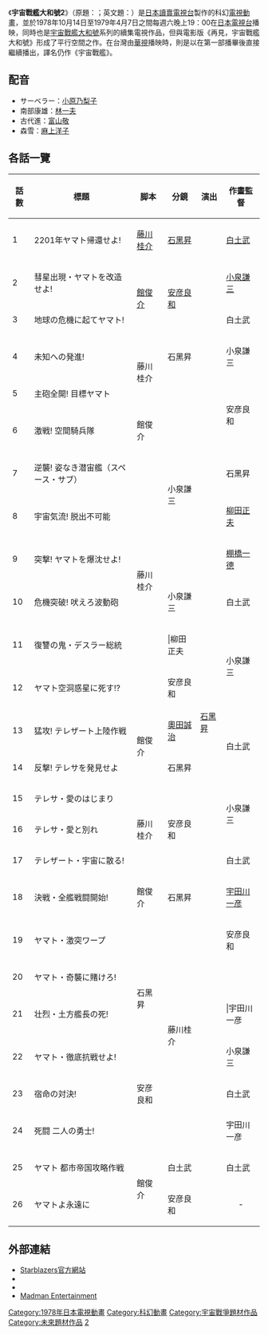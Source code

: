 {{expand|time=2013-05-08T10:19:15+00:00}}
{{Infobox animanga/Headerofja
| title           = 宇宙戰艦大和號2
| image           = 
| caption         = 
| japanese        = 宇宙戦艦ヤマト2
| english         = Space Battleship Yamato 2
| romaji          = Uchū Senkan Yamato Tsū
| genre           = [[太空歌劇|太空歌劇]]、[[科幻|科幻]]、[[冒險|冒險]]
}}
{{Infobox animanga/TVAnime
| 標題              = 宇宙戰艦大和號2
| 導演              = [[松本零士|松本零士]]
| 製作              = 
| 腳本              = [[西崎義展|西崎義展]]、[[松本零士|松本零士]]
| 音樂              = 宮川泰
| 動畫製作          = Academy Productions
| 播放電視台        = [[讀賣電視台|讀賣電視台]]
| 播放開始          = 1978年10月14日
| 播放結束          = 1979年4月7日
| 話數              = 26
| 其他              = 
}}
{{Infobox animanga/Footerofja}}
《'''宇宙戰艦大和號2'''》（原題：'''{{lang|ja|宇宙戦艦ヤマト2}}'''；英文題：'''{{lang|en|Space Battleship Yamato 2}}'''）是[[日本|日本]][[讀賣電視台|讀賣電視台]]製作的科幻[[電視動畫|電視動畫]]，並於1978年10月14日至1979年4月7日之間每週六晚上19：00在[[日本電視台|日本電視台]]播映，同時也是[[宇宙戰艦大和號|宇宙戰艦大和號]]系列的續集電視作品，但與電影版《再見，宇宙戰艦大和號》形成了平行空間之作。在台灣由[[華視|華視]]播映時，則是以在第一部播畢後直接繼續播出，譯名仍作《宇宙戰艦》。

==配音==
*サーベラー：[[小原乃梨子|小原乃梨子]]
*南部康雄：[[林一夫|林一夫]]
*古代進：[[富山敬|富山敬]]
*森雪：[[麻上洋子|麻上洋子]]

== 各話一覽 ==
{| class="wikitable"  style="font-size:small;"
!話數!!標題!!脚本!!分鏡!!演出!!作畫監督
|-
|1||2201年ヤマト帰還せよ!||[[藤川桂介|藤川桂介]]||[[石黑昇|石黑昇]]||rowspan="26"|[[石黑昇|石黑昇]]||[[白土武|白土武]]
|-
|2||彗星出現・ヤマトを改造せよ!||rowspan="2"|[[館俊介|館俊介]]||rowspan="2"|[[安彦良和|安彦良和]]||[[小泉謙三|小泉謙三]]
|-
|3||地球の危機に起てヤマト!||白土武
|-
|4||未知への発進!||rowspan="2"|藤川桂介||石黑昇||小泉謙三
|-
|5||主砲全開! 目標ヤマト!!||rowspan="2"|安彦良和||白土武
|-
|6||激戦! 空間騎兵隊||館俊介||rowspan="4"|小泉謙三
|-
|7||逆襲! 姿なき潜宙艦（スペース・サブ）||rowspan="6"|藤川桂介||石黑昇
|-
|8||宇宙気流! 脱出不可能||[[柳田正夫|柳田正夫]]
|-
|9||突撃! ヤマトを爆沈せよ!||[[棚橋一德|棚橋一德]]
|-
|10||危機突破! 吠えろ波動砲||小泉謙三||白土武
|-
|11||復讐の鬼・デスラー総統|||柳田正夫||rowspan="2"|小泉謙三
|-
|12||ヤマト空洞惑星に死す!?||安彦良和
|-
|13||猛攻! テレザート上陸作戦||rowspan="2"|館俊介||[[奧田誠治|奧田誠治]]||rowspan="2"|白土武
|-
|14||反撃! テレサを発見せよ||石黑昇
|-
|15||テレサ・愛のはじまり||rowspan="3"|藤川桂介||rowspan="3"|安彦良和||rowspan="2"|小泉謙三
|-
|16||テレサ・愛と別れ
|-
|17||テレザート・宇宙に散る!||白土武
|-
|18||決戦・全艦戦闘開始!||館俊介||石黑昇||[[宇田川一彦|宇田川一彦]]
|-
|19||ヤマト・激突ワープ!!||rowspan="6"|藤川桂介||安彦良和||rowspan="2"|小泉謙三
|-
|20||ヤマト・奇襲に賭けろ!||rowspan="2"|石黑昇
|-
|21||壮烈・土方艦長の死!|||宇田川一彦
|-
|22||ヤマト・徹底抗戦せよ!||rowspan="3"|安彦良和||小泉謙三
|-
|23||宿命の対決!||白土武
|-
|24||死闘 二人の勇士!||宇田川一彦
|-
|25||ヤマト 都市帝国攻略作戦||rowspan="2"|館俊介||白土武||白土武
|-
|26||ヤマトよ永遠に||安彦良和||style="text-align:center;"|-
|}

==外部連結==
* [https://web.archive.org/web/20081210025639/http://www.starblazers.com/department.php?page_id=116 Starblazers官方網站]
* {{ann|anime|1199|宇宙戰艦大和號2}}
* {{imdb title|0140645|宇宙戰艦大和號2}}
* [http://www.madman.co.nz/actions/catalogue.do?releaseId=4213&method=view Madman Entertainment]{{Wayback|url=http://www.madman.co.nz/actions/catalogue.do?releaseId=4213&method=view |date=20110927154710 }}

{{宇宙戰艦大和號系列}}

{{DEFAULTSORT:Uchuusenkan yamato Ii}}
[[Category:1978年日本電視動畫|Category:1978年日本電視動畫]]
[[Category:科幻動畫|Category:科幻動畫]]
[[Category:宇宙戰爭題材作品|Category:宇宙戰爭題材作品]]
[[Category:未來題材作品|Category:未來題材作品]]
[[Category:宇宙戰艦大和號|2]]
